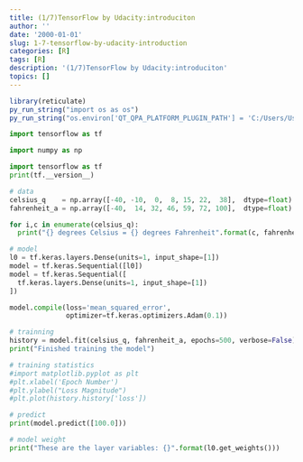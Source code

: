 ```yaml
---
title: (1/7)TensorFlow by Udacity:introduciton
author: ''
date: '2000-01-01'
slug: 1-7-tensorflow-by-udacity-introduction
categories: [R]
tags: [R]
description: '(1/7)TensorFlow by Udacity:introduciton'
topics: []
---
```




```r
library(reticulate)
py_run_string("import os as os")
py_run_string("os.environ['QT_QPA_PLATFORM_PLUGIN_PATH'] = 'C:/Users/User/Anaconda3/Library/plugins/platforms'")
```





```python
import tensorflow as tf

import numpy as np

```




```python
import tensorflow as tf
print(tf.__version__)

```



```python

# data
celsius_q    = np.array([-40, -10,  0,  8, 15, 22,  38],  dtype=float)
fahrenheit_a = np.array([-40,  14, 32, 46, 59, 72, 100],  dtype=float)

for i,c in enumerate(celsius_q):
  print("{} degrees Celsius = {} degrees Fahrenheit".format(c, fahrenheit_a[i]))
```



```python
# model
l0 = tf.keras.layers.Dense(units=1, input_shape=[1])
model = tf.keras.Sequential([l0])
model = tf.keras.Sequential([
  tf.keras.layers.Dense(units=1, input_shape=[1])
])

model.compile(loss='mean_squared_error',
              optimizer=tf.keras.optimizers.Adam(0.1))

```



```python
# trainning 
history = model.fit(celsius_q, fahrenheit_a, epochs=500, verbose=False)
print("Finished training the model")
```





```python

# training statistics
#import matplotlib.pyplot as plt
#plt.xlabel('Epoch Number')
#plt.ylabel("Loss Magnitude")
#plt.plot(history.history['loss'])

```



```python
# predict
print(model.predict([100.0]))

```



```python
# model weight
print("These are the layer variables: {}".format(l0.get_weights()))

```



